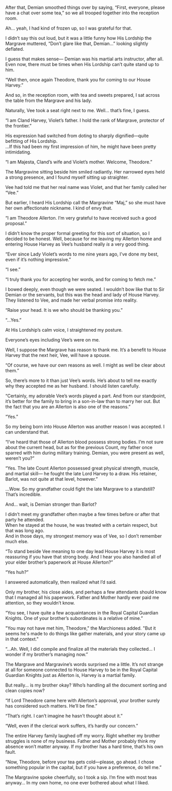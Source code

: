After that, Demian smoothed things over by saying, “First, everyone, please have a chat over some tea,” so we all trooped together into the reception room.  

Ah… yeah, I had kind of frozen up, so I was grateful for that.

I didn’t say this out loud, but it was a little funny how His Lordship the Margrave muttered, “Don’t glare like that, Demian…” looking slightly deflated.  

I guess that makes sense— Demian was his martial arts instructor, after all. Even now, there must be times when His Lordship can’t quite stand up to him.

“Well then, once again Theodore, thank you for coming to our House Harvey.”

And so, in the reception room, with tea and sweets prepared, I sat across the table from the Margrave and his lady.  

Naturally, Vee took a seat right next to me. Well… that’s fine, I guess.

“I am Cland Harvey, Violet’s father. I hold the rank of Margrave, protector of the frontier.”

His expression had switched from doting to sharply dignified—quite befitting of His Lordship.  
…If this had been my first impression of him, he might have been pretty intimidating.

“I am Majesta, Cland’s wife and Violet’s mother. Welcome, Theodore.”

The Margravine sitting beside him smiled radiantly. Her narrowed eyes held a strong presence, and I found myself sitting up straighter.

Vee had told me that her real name was Violet, and that her family called her “Vee.”  

But earlier, I heard His Lordship call the Margravine “Maj,” so she must have her own affectionate nickname. I kind of envy that.

“I am Theodore Allerton. I’m very grateful to have received such a good proposal.”

I didn’t know the proper formal greeting for this sort of situation, so I decided to be honest. Well, because for me leaving my Allerton home and entering House Harvey as Vee’s husband really _is_ a very good thing.

“Ever since Lady Violet’s words to me nine years ago, I’ve done my best, even if it’s nothing impressive.”

“I see.”

“I truly thank you for accepting her words, and for coming to fetch me.”

I bowed deeply, even though we were seated. I wouldn’t bow like that to Sir Demian or the servants, but this was the head and lady of House Harvey. They listened to Vee, and made her verbal promise into reality.

“Raise your head. It is we who should be thanking you.”

“…Yes.”

At His Lordship’s calm voice, I straightened my posture.  

Everyone’s eyes including Vee’s were on me.

Well, I suppose the Margrave has reason to thank me. It’s a benefit to House Harvey that the next heir, Vee, will have a spouse.

“Of course, we have our own reasons as well. I might as well be clear about them.”

So, there’s more to it than just Vee’s words. He’s about to tell me exactly why they accepted me as her husband. I should listen carefully.

“Certainly, my adorable Vee’s words played a part. And from our standpoint, it’s better for the family to bring in a son-in-law than to marry her out. But the fact that you are an Allerton is also one of the reasons.”

“Yes.”

So my being born into House Allerton was another reason I was accepted. I can understand that.

“I’ve heard that those of Allerton blood possess strong bodies. I’m not sure about the current head, but as for the previous Count, my father once sparred with him during military training. Demian, you were present as well, weren’t you?”

“Yes. The late Count Allerton possessed great physical strength, muscle, and martial skill— he fought the late Lord Harvey to a draw. His retainer, Barlot, was not quite at that level, however.”

…Wow. So my grandfather could fight the late Margrave to a standstill? That’s incredible.  

And… wait, is Demian stronger than Barlot?

I didn’t meet my grandfather often maybe a few times before or after that party he attended.  
When he stayed at the house, he was treated with a certain respect, but that was long ago.  
And in those days, my strongest memory was of Vee, so I don’t remember much else.

“To stand beside Vee meaning to one day lead House Harvey it is most reassuring if you have that strong body. And I hear you also handled all of your elder brother’s paperwork at House Allerton?”

“Yes huh?”

I answered automatically, then realized what I’d said.  

Only my brother, his close aides, and perhaps a few attendants should know that I managed all his paperwork. Father and Mother hardly ever paid me attention, so they wouldn’t know.

“You see, I have quite a few acquaintances in the Royal Capital Guardian Knights. One of your brother’s subordinates is a relative of mine.”

"You may not have met him, Theodore," the Marchioness added. "But it seems he's made to do things like gather materials, and your story came up in that context."

“…Ah. Well, I did compile and finalize all the materials they collected… I wonder if my brother’s managing now.”

The Margrave and Margravine’s words surprised me a little.  It’s not strange at all for someone connected to House Harvey to be in the Royal Capital Guardian Knights just as Allerton is, Harvey is a martial family.

But really… is my brother okay? Who’s handling all the document sorting and clean copies now?

“If Lord Theodore came here with Allerton’s approval, your brother surely has considered such matters. He’ll be fine.”

“That’s right. I can’t imagine he hasn’t thought about it.”

“Well, even if the clerical work suffers, it’s hardly our concern.”

The entire Harvey family laughed off my worry. Right whether my brother struggles is none of my business. Father and Mother probably think my absence won’t matter anyway. If my brother has a hard time, that’s his own fault.

“Now, Theodore, before your tea gets cold—please, go ahead. I chose something popular in the capital, but if you have a preference, do tell me.”

The Margravine spoke cheerfully, so I took a sip. I’m fine with most teas anyway… In my own home, no one ever bothered about what I liked.
